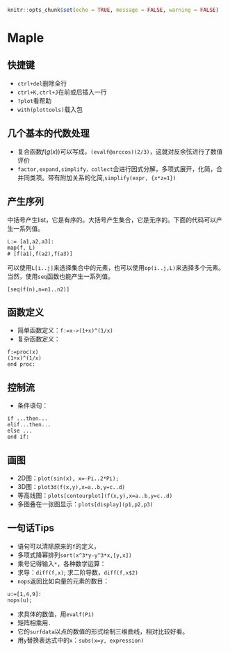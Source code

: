 
```r
knitr::opts_chunk$set(echo = TRUE, message = FALSE, warning = FALSE)
```

# Maple {#Maple}

## 快捷键

- `ctrl+del`删除全行
- `ctrl+K,ctrl+J`在前或后插入一行
- `?plot`看帮助
- `with(plottools)`载入包

## 几个基本的代数处理

<!-- 通常`simplify,combine,expand,convert`进行化简 -->
- 复合函数$f(g(x))$可以写成，`(evalf@arccos)(2/3)`，这就对反余弦进行了数值评价
- `factor,expand,simplify，collect`会进行因式分解，多项式展开，化简，合并同类项。带有附加关系的化简,`simplify(expr, {x*z=1})`

## 产生序列

中括号产生list，它是有序的。大括号产生集合，它是无序的。下面的代码可以产生一系列值。
```
L:= [a1,a2,a3]:
map(f, L)
# [f(a1),f(a2),f(a3)]
```
可以使用`L[i..j]`来选择集合中的元素，也可以使用`op(i..j,L)`来选择多个元素。当然，使用`seq`函数也能产生一系列值。
```
[seq(f(n),n=n1..n2)]
```
## 函数定义

- 简单函数定义：`f:=x->(1+x)^(1/x)`
- 复杂函数定义：
```
f:=proc(x)
(1+x)^(1/x)
end proc:
```

## 控制流

- 条件语句：
```
if ...then...
elif...then...
else ... 
end if:
```

## 画图

- 2D图：`plot(sin(x), x=-Pi..2*Pi);`
- 3D图：`plot3d(f(x,y),x=a..b,y=c..d)`
- 等高线图：`plots[contourplot](f(x,y),x=a..b,y=c..d)`
- 多图叠在一张图显示：`plots[display](p1,p2,p3)`

## 一句话Tips

- 语句可以清除原来的`f`的定义，
- 多项式降幂排列`sort(x^3*y-y^3*x,[y,x])`
- 乘号记得输入`*`，各种数学运算：
- 求导：`diff(f,x)`; 求二阶导数，`diff(f,x$2)`
- `nops`返回比如向量的元素的数目：
```
u:=[1,4,9]:
nops(u);
```
- 求具体的数值，用`evalf(Pi)`
- 矩阵相乘用`.`
- 它的`surfdata`以点的数值的形式绘制三维曲线，相对比较好看。
- 用`y`替换表达式中的`x`：`subs(x=y, expression)`
